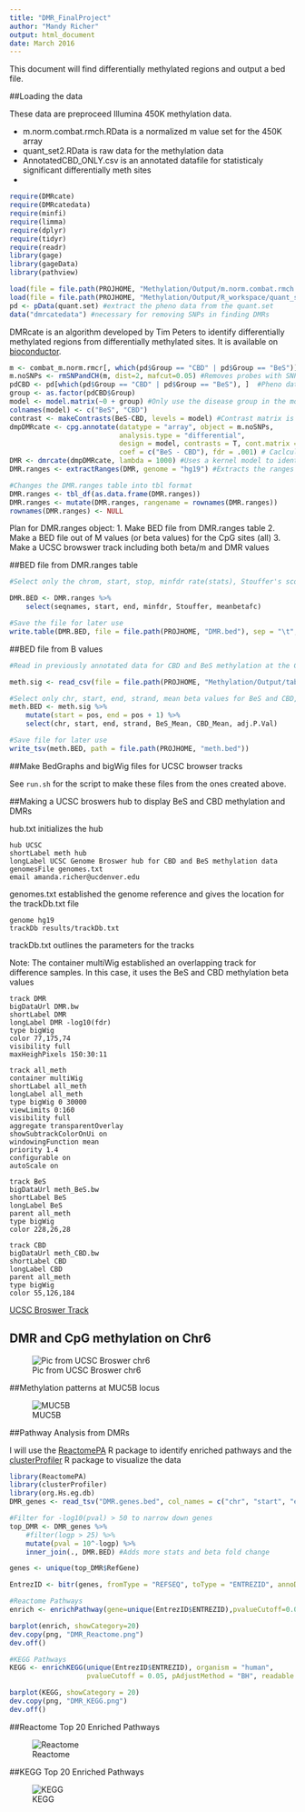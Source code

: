```yaml
---
title: "DMR_FinalProject"
author: "Mandy Richer"
output: html_document
date: March 2016
---
```


This document will find differentially methylated regions and output a bed file.

##Loading the data

These data are preproceed Illumina 450K methylation data. 

- m.norm.combat.rmch.RData is a normalized m value set for the 450K array
- quant_set2.RData is raw data for the methylation data
- AnnotatedCBD_ONLY.csv is an annotated datafile for statisticaly significant differentially meth sites
- 

```r
require(DMRcate)
require(DMRcatedata)
require(minfi)
require(limma)
require(dplyr)
require(tidyr)
require(readr)
library(gage)
library(gageData)
library(pathview)

load(file = file.path(PROJHOME, "Methylation/Output/m.norm.combat.rmch.RData"))
load(file = file.path(PROJHOME, "Methylation/Output/R_workspace/quant_set2.RData"))
pd <- pData(quant.set) #extract the pheno data from the quant.set
data("dmrcatedata") #necessary for removing SNPs in finding DMRs
```

DMRcate is an algorithm developed by Tim Peters to identify differentially methylated regions from differentially methylated sites. It is available on [bioconductor](https://www.bioconductor.org/packages/release/bioc/html/DMRcate.html).

```r
m <- combat_m.norm.rmcr[, which(pd$Group == "CBD" | pd$Group == "BeS")] #I only want to analyze the BeS and CBD samples
m.noSNPs <- rmSNPandCH(m, dist=2, mafcut=0.05) #Removes probes with SNPs and non-CG methylation sites
pdCBD <- pd[which(pd$Group == "CBD" | pd$Group == "BeS"), ]  #Pheno data with only the CBD and BeS groups
group <- as.factor(pdCBD$Group)
model <- model.matrix(~0 + group) #Only use the disease group in the model
colnames(model) <- c("BeS", "CBD")
contrast <- makeContrasts(BeS-CBD, levels = model) #Contrast matrix is not necessary for only 2 groups, could just do model.matrix(group)
dmpDMRcate <- cpg.annotate(datatype = "array", object = m.noSNPs,
                           analysis.type = "differential", 
                           design = model, contrasts = T, cont.matrix = contrast, 
                           coef = c("BeS - CBD"), fdr = .001) # Caclculates p.values for individual CpG sites, the false discovery rate cutoff is .001.
DMR <- dmrcate(dmpDMRcate, lambda = 1000) #Uses a kernel model to identify sigificant DMR
DMR.ranges <- extractRanges(DMR, genome = "hg19") #Extracts the ranges and stats for DMRs

#Changes the DMR.ranges table into tbl format
DMR.ranges <- tbl_df(as.data.frame(DMR.ranges))
DMR.ranges <- mutate(DMR.ranges, rangename = rownames(DMR.ranges))
rownames(DMR.ranges) <- NULL
```

Plan for DMR.ranges object: 
1. Make BED file from DMR.ranges table
2. Make a BED file out of M values (or beta values) for the CpG sites (all)
3. Make a UCSC browswer track including both beta/m and DMR values 

##BED file from DMR.ranges table
```r
#Select only the chrom, start, stop, minfdr rate(stats), Stouffer's score (z-score), and mean betafc for each DMR found above

DMR.BED <- DMR.ranges %>%
    select(seqnames, start, end, minfdr, Stouffer, meanbetafc)

#Save the file for later use
write.table(DMR.BED, file = file.path(PROJHOME, "DMR.bed"), sep = "\t", col.names = F, quote = F)
```

##BED file from B values

```r
#Read in previously annotated data for CBD and BeS methylation at the CpG level. This table contains stats, beta values, and gene names and locations for CBD and BeS samples

meth.sig <- read_csv(file = file.path(PROJHOME, "Methylation/Output/tables/AnnotatedCBD_ONLY.csv"))

#Select only chr, start, end, strand, mean beta values for BeS and CBD, and adj p value
meth.BED <- meth.sig %>%
    mutate(start = pos, end = pos + 1) %>%
    select(chr, start, end, strand, BeS_Mean, CBD_Mean, adj.P.Val)

#Save file for later use
write_tsv(meth.BED, path = file.path(PROJHOME, "meth.bed"))
```

##Make BedGraphs and bigWig files for UCSC browser tracks

See `run.sh` for the script to make these files from the ones created above.

##Making a UCSC broswers hub to display BeS and CBD methylation and DMRs

hub.txt initializes the hub
```
hub UCSC
shortLabel meth hub
longLabel UCSC Genome Broswer hub for CBD and BeS methylation data
genomesFile genomes.txt
email amanda.richer@ucdenver.edu
```

genomes.txt established the genome reference and gives the location for the trackDb.txt file
```
genome hg19
trackDb results/trackDb.txt
```
trackDb.txt outlines the parameters for the tracks

Note: The container multiWig established an overlapping track for difference samples. In this case, it uses the BeS and CBD methylation beta values

```
track DMR
bigDataUrl DMR.bw
shortLabel DMR
longLabel DMR -log10(fdr)
type bigWig
color 77,175,74
visibility full
maxHeighPixels 150:30:11

track all_meth
container multiWig
shortLabel all_meth
longLabel all_meth
type bigWig 0 30000
viewLimits 0:160
visibility full
aggregate transparentOverlay
showSubtrackColorOnUi on
windowingFunction mean
priority 1.4
configurable on
autoScale on

track BeS
bigDataUrl meth_BeS.bw
shortLabel BeS
longLabel BeS
parent all_meth
type bigWig
color 228,26,28

track CBD
bigDataUrl meth_CBD.bw
shortLabel CBD
longLabel CBD
parent all_meth
type bigWig
color 55,126,184
```

[UCSC Broswer Track](http://genome.ucsc.edu/cgi-bin/hgTracks?db=hg19&hubUrl=http://mandylr.github.io/final_project/UCSC/hub.txt)

## DMR and CpG methylation on Chr6

![Pic from UCSC Broswer chr6](results/chr6.png)

##Methylation patterns at MUC5B locus

![MUC5B](results/MUC5B.png)

##Pathway Analysis from DMRs

I will use the [ReactomePA](http://www.bioconductor.org/packages/devel/bioc/html/ReactomePA.html) R package to identify enriched pathways and the [clusterProfiler](http://bioconductor.org/packages/release/bioc/html/clusterProfiler.html) R package to visualize the data

```r
library(ReactomePA)
library(clusterProfiler)
library(org.Hs.eg.db)
DMR_genes <- read_tsv("DMR.genes.bed", col_names = c("chr", "start", "end", "logp", "RefGene", "strand"))

#Filter for -log10(pval) > 50 to narrow down genes
top_DMR <- DMR_genes %>%
    #filter(logp > 25) %>%
    mutate(pval = 10^-logp) %>% 
    inner_join(., DMR.BED) #Adds more stats and beta fold change

genes <- unique(top_DMR$RefGene)

EntrezID <- bitr(genes, fromType = "REFSEQ", toType = "ENTREZID", annoDb = "org.Hs.eg.db") #Change IDs

#Reactome Pathways
enrich <- enrichPathway(gene=unique(EntrezID$ENTREZID),pvalueCutoff=0.05, readable=T)

barplot(enrich, showCategory=20)
dev.copy(png, "DMR_Reactome.png")
dev.off()

#KEGG Pathways
KEGG <- enrichKEGG(unique(EntrezID$ENTREZID), organism = "human", 
                   pvalueCutoff = 0.05, pAdjustMethod = "BH", readable = T)

barplot(KEGG, showCategory = 20)
dev.copy(png, "DMR_KEGG.png")
dev.off()
```

##Reactome Top 20 Enriched Pathways

![Reactome](results/DMR_Reactome.png)

##KEGG Top 20 Enriched Pathways

![KEGG](results/DMR_KEGG.png)